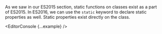 

As we saw in our ES2015 section, static functions on classes exist as a part of ES2015. In ES2016, we can use the `static` keyword to declare static properties as well. Static properties exist directly on the class.

<EditorConsole {...example} />
